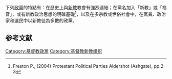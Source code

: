 下列[[政黨|政黨]]的特點有：在歷史上與[[新教|新教]]教會有強烈連結；在黨名加入「新教」或「福音」，或有新教政治思想的明確基礎<ref>Freston P., (2004) Protestant Political Parties Aldershot (Ashgate), pp.2-3</ref>，以及在多宗教或世俗社會中，在黨員、政治家和選民中以新教徒為多數的政黨。

==参考文献==
{{Reflist}}

[[Category:基督教政黨|Category:基督教政黨]]
[[Category:基督教新教组织|Category:基督教新教组织]]
